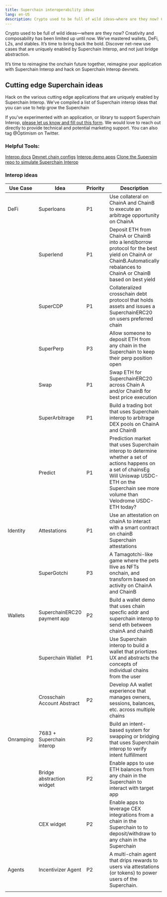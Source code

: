 ```yaml
---
title: Superchain interoperability ideas
lang: en-US
description: Crypto used to be full of wild ideas—where are they now? Creativity and composability has been limited up until now
---
```


Crypto used to be full of wild ideas—where are they now? Creativity and composability has been limited up until now. We’ve mastered wallets, DeFi, L2s, and stables. It’s time to bring back the bold. Discover net-new use cases that are uniquely enabled by Superchain Interop, and not just bridge abstraction.

It’s time to reimagine the onchain future together, reimagine your application with Superchain Interop and hack on Superchain Interop devnets. 

## Cutting edge Superchain ideas

Hack on the various cutting edge applications that are uniquely enabled by Superchain Interop. We've compiled a list of Superchain interop ideas that you can use to help grow the Superchain

If you’ve experimented with an application, or library to support Superchain Interop, [please let us know and fill out this form](https://www.surveymonkey.com/r/398MYD9). We would love to reach out directly to provide technical and potential marketing support. You can also tag @Optimism on Twitter. 

### Helpful Tools: 
[Interop docs](https://docs.optimism.io/stack/interop/explainer)
[Devnet chain configs](https://docs.optimism.io/stack/interop/devnet)
[Interop demo apps](https://console.optimism.io/templates)
[Clone the Supersim repo to simulate Superchain Interop](https://github.com/ethereum-optimism/supersim)

### Interop ideas

| Use Case  | Idea                        | Priority | Description                                                                                                                                                                                              |   |
|-----------|-----------------------------|----------|----------------------------------------------------------------------------------------------------------------------------------------------------------------------------------------------------------|---|
| DeFi      | Superloans                  | P1       | Use collateral on ChainA and ChainB to execute an arbitrage opportunity on ChainA                                                                                                                        |   |
|           | Superlend                   | P1       | Deposit ETH from ChainA or ChainB into a lend/borrow protocol for the best yield on ChainA or ChainB.Automatically rebalances to ChainA or ChainB based on best yield                                    |   |
|           | SuperCDP                    | P1       | Collateralized crosschain debt protocol that holds assets and issues a SuperchainERC20 on users preferred chain                                                                                          |   |
|           | SuperPerp                   | P3       | Allow someone to deposit ETH from any chain in the Superchain to keep their perp position open                                                                                                           |   |
|           | Swap                        | P1       | Swap ETH for SuperchainERC20 across Chain A and/or ChainB for best price execution                                                                                                                       |   |
|           | SuperArbitrage              | P1       | Build a trading bot that uses Superchain interop to arbitrage DEX pools on ChainA and ChainB                                                                                                             |   |
|           | Predict                     | P1       | Prediction market that uses Superchain interop to determine whether a set of actions happens on a set of chainsEg Will Uniswap USDC-ETH on the Superchain see more volume than Velodrome USDC-ETH today? |   |
| Identity  | Attestations                | P1       | Use an attestation on chainA to interact with a smart contract on chainB Superchain attestations                                                                                                         |   |
|           | SuperGotchi                 | P3       | A Tamagotchi-like game where the pets llive as NFTs onchain, and transform based on activity on ChainA and ChainB                                                                                        |   |
| Wallets   | SuperchainERC20 payment app | P2       | Build a wallet demo that uses chain specfic addr and superchain interop to send eth between chainA and chainB                                                                                            |   |
|           | Superchain Wallet           | P1       | Use Superchain interop to build a wallet that priortizes UX and abstracts the concepts of individual chains from the user                                                                                |   |
|           | Crosschain Account Abstract | P2       | Develop AA wallet experience that manages owners, sessions, balances, etc. across multiple chains                                                                                                        |   |
| Onramping | 7683 + Superchain interop   | P2       | Build an intent-based system for swapping or bridging that uses Superchain interop to verify intent fulfillment                                                                                          |   |
|           | Bridge abstraction widget   | P2       | Enable apps to use ETH balances from any chain in the Superchain to interact with target app                                                                                                             |   |
|           | CEX widget                  | P2       | Enable apps to leverage CEX integrations from a chain in the Superchain to to deposit/withdraw to any chain in the Superchain                                                                            |   |
| Agents    | Incentivizer Agent          | P2       | A multi-chain agent that drips rewards to users via attestations (or tokens) to power users of the Superchain.                                                                                           |   |
|           |                             |          |                                                                                                                                                                                                          |   |

